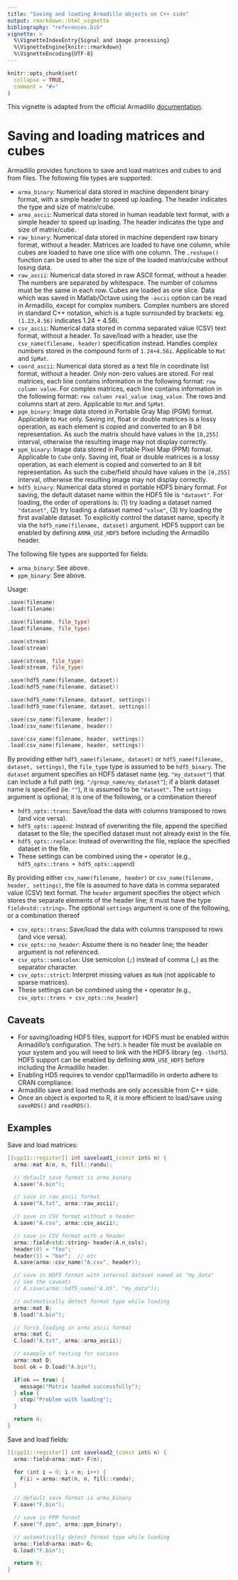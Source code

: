 ```yaml
---
title: "Saving and loading Armadillo objects on C++ side"
output: rmarkdown::html_vignette
bibliography: "references.bib"
vignette: >
  %\VignetteIndexEntry{Signal and image processing}
  %\VignetteEngine{knitr::rmarkdown}
  %\VignetteEncoding{UTF-8}
---
```


```r
knitr::opts_chunk$set(
  collapse = TRUE,
  comment = "#>"
)
```

This vignette is adapted from the official Armadillo
[documentation](https://arma.sourceforge.net/docs.html).

# Saving and loading matrices and cubes

Armadillo provides functions to save and load matrices and cubes to and from files. The following file types are supported:

- `arma_binary`: Numerical data stored in machine dependent binary format, with a simple header to speed up loading. The header indicates the type and size of matrix/cube.
- `arma_ascii`: Numerical data stored in human readable text format, with a simple header to speed up loading. The header indicates the type and size of matrix/cube.
- `raw_binary`: Numerical data stored in machine dependent raw binary format, without a header. Matrices are loaded to have one column, while cubes are loaded to have one slice with one column. The `.reshape()` function can be used to alter the size of the loaded matrix/cube without losing data.
- `raw_ascii`: Numerical data stored in raw ASCII format, without a header. The numbers are separated by whitespace. The number of columns must be the same in each row. Cubes are loaded as one slice. Data which was saved in Matlab/Octave using the `-ascii` option can be read in Armadillo, except for complex numbers. Complex numbers are stored in standard C++ notation, which is a tuple surrounded by brackets: eg. `(1.23,4.56)` indicates 1.24 + 4.56i.
- `csv_ascii`: Numerical data stored in comma separated value (CSV) text format, without a header. To save/load with a header, use the `csv_name(filename, header)` specification instead. Handles complex numbers stored in the compound form of `1.24+4.56i`. Applicable to `Mat` and `SpMat`.
- `coord_ascii`: Numerical data stored as a text file in coordinate list format, without a header. Only non-zero values are stored. For real matrices, each line contains information in the following format: `row column value`. For complex matrices, each line contains information in the following format: `row column real_value imag_value`. The rows and columns start at zero. Applicable to `Mat` and `SpMat`.
- `pgm_binary`: Image data stored in Portable Gray Map (PGM) format. Applicable to `Mat` only. Saving int, float or double matrices is a lossy operation, as each element is copied and converted to an 8 bit representation. As such the matrix should have values in the `[0,255]` interval, otherwise the resulting image may not display correctly.
- `ppm_binary`: Image data stored in Portable Pixel Map (PPM) format. Applicable to `Cube` only. Saving int, float or double matrices is a lossy operation, as each element is copied and converted to an 8 bit representation. As such the cube/field should have values in the `[0,255]` interval, otherwise the resulting image may not display correctly.
- `hdf5_binary`: Numerical data stored in portable HDF5 binary format. For saving, the default dataset name within the HDF5 file is `"dataset"`. For loading, the order of operations is: (1) try loading a dataset named `"dataset"`, (2) try loading a dataset named `"value"`, (3) try loading the first available dataset. To explicitly control the dataset name, specify it via the `hdf5_name(filename, dataset)` argument. HDF5 support can be enabled by defining `ARMA_USE_HDF5` before including the Armadillo header.

The following file types are supported for fields:

- `arma_binary`: See above.
- `ppm_binary`: See above.

Usage:

```cpp
.save(filename)
.load(filename)

.save(filename, file_type)
.load(filename, file_type)

.save(stream)
.load(stream)

.save(stream, file_type)
.load(stream, file_type)

.save(hdf5_name(filename, dataset))
.load(hdf5_name(filename, dataset))

.save(hdf5_name(filename, dataset, settings))
.load(hdf5_name(filename, dataset, settings))

.save(csv_name(filename, header))
.load(csv_name(filename, header))

.save(csv_name(filename, header, settings))
.load(csv_name(filename, header, settings))
```

By providing either `hdf5_name(filename, dataset)` or `hdf5_name(filename, dataset, settings)`, the `file_type` type is assumed to be `hdf5_binary`. The `dataset` argument specifies an HDF5 dataset name (eg. `"my_dataset"`) that can include a full path (eg. `"/group_name/my_dataset"`); if a blank dataset name is specified (ie. `""`), it is assumed to be `"dataset"`. The `settings` argument is optional; it is one of the following, or a combination thereof

- `hdf5_opts::trans`: Save/load the data with columns transposed to rows (and vice versa).
- `hdf5_opts::append`: Instead of overwriting the file, append the specified dataset to the file; the specified dataset must not already exist in the file.
- `hdf5_opts::replace`: Instead of overwriting the file, replace the specified dataset in the file.
- These settings can be combined using the `+` operator (e.g., `hdf5_opts::trans + hdf5_opts::append`)

By providing either `csv_name(filename, header)` or `csv_name(filename, header, settings)`, the file is assumed to have data in comma separated value (CSV) text format. The `header` argument specifies the object which stores the separate elements of the header line; it must have the type `field<std::string>`. The optional `settings` argument is one of the following, or a combination thereof

- `csv_opts::trans`: Save/load the data with columns transposed to rows (and vice versa).
- `csv_opts::no_header`: Assume there is no header line; the header argument is not referenced.
- `csv_opts::semicolon`: Use semicolon (`;`) instead of comma (`,`) as the separator character.
- `csv_opts::strict`: Interpret missing values as `NaN` (not applicable to sparse matrices).
- These settings can be combined using the `+` operator (e.g., `csv_opts::trans + csv_opts::no_header`)

## Caveats

* For saving/loading HDF5 files, support for HDF5 must be enabled within Armadillo's configuration. The `hdf5.h` header file must be available on your system and you will need to link with the HDF5 library (eg. `-lhdf5`). HDF5 support can be enabled by defining `ARMA_USE_HDF5` before including the Armadillo header.
* Enabling HD5 requires to vendor cpp11armadillo in orderto adhere to CRAN compliance.
* Armadillo save and load methods are only accessible from C++ side.
* Once an object is exported to R, it is more efficient to load/save using `saveRDS()` and `readRDS()`.

## Examples

Save and load matrices:

```cpp
[[cpp11::register]] int saveload1_(const int& n) {
  arma::mat A(n, n, fill::randu);

  // default save format is arma_binary
  A.save("A.bin");

  // save in raw_ascii format
  A.save("A.txt", arma::raw_ascii);

  // save in CSV format without a header
  A.save("A.csv", arma::csv_ascii);

  // save in CSV format with a header
  arma::field<std::string> header(A.n_cols);
  header(0) = "foo";
  header(1) = "bar";  // etc
  A.save(arma::csv_name("A.csv", header));

  // save in HDF5 format with internal dataset named as "my_data"
  // see the caveats
  // A.save(arma::hdf5_name("A.h5", "my_data"));

  // automatically detect format type while loading
  arma::mat B;
  B.load("A.bin");

  // force loading in arma_ascii format
  arma::mat C;
  C.load("A.txt", arma::arma_ascii);

  // example of testing for success
  arma::mat D;
  bool ok = D.load("A.bin");

  if(ok == true) {
    message("Matrix loaded successfully");
  } else {
    stop("Problem with loading");
  }

  return 0;
}
```

Save and load fields:

```cpp
[[cpp11::register]] int saveload2_(const int& n) {
  arma::field<arma::mat> F(n);

  for (int i = 0; i < n; i++) {
    F(i) = arma::mat(n, n, fill::randu);
  }

  // default save format is arma_binary
  F.save("F.bin");

  // save in PPM format
  F.save("F.ppm", arma::ppm_binary);

  // automatically detect format type while loading
  arma::field<arma::mat> G;
  G.load("F.bin");

  return 0;
}
```
